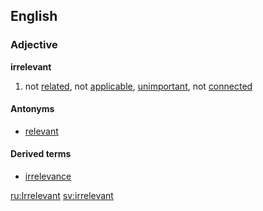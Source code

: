 ==English==
===Adjective===
'''irrelevant'''

#not [[relate]]d, not [[applicable]], [[unimportant]], not [[connected]]

====Antonyms====
*[[relevant]]

====Derived terms====
*[[irrelevance]]

[[ru:Irrelevant]]
[[sv:irrelevant]]